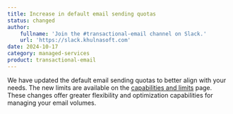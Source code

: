 ```yaml
---
title: Increase in default email sending quotas
status: changed
author:
    fullname: 'Join the #transactional-email channel on Slack.'
    url: 'https://slack.khulnasoft.com'
date: 2024-10-17
category: managed-services
product: transactional-email
---
```


We have updated the default email sending quotas to better align with your needs. The new limits are available on the [capabilities and limits](/managed-services/transactional-email/reference-content/tem-capabilities-and-limits/) page. These changes offer greater flexibility and optimization capabilities for managing your email volumes.


